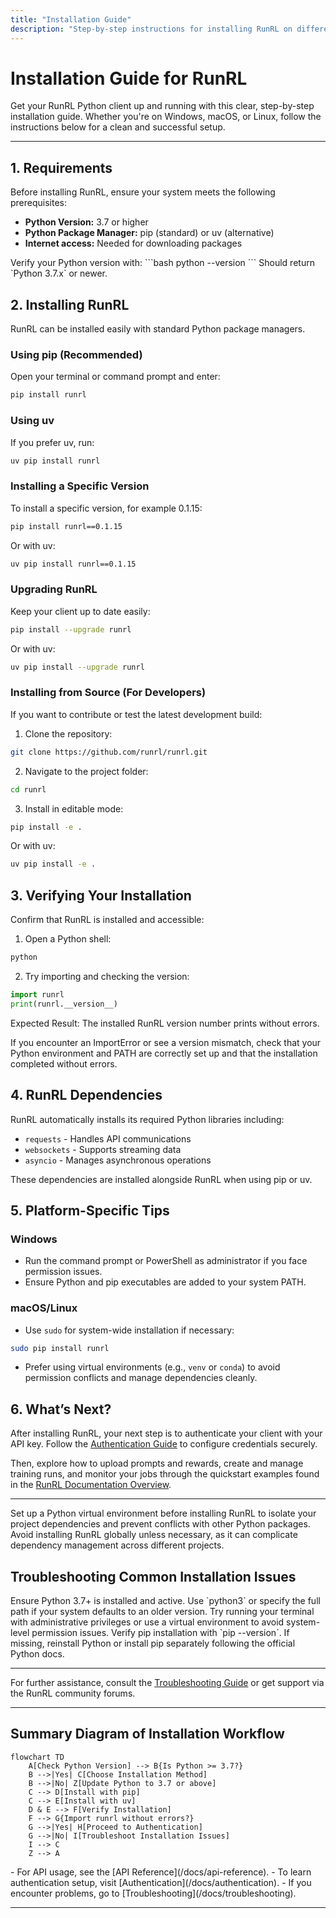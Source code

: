 ```yaml
---
title: "Installation Guide"
description: "Step-by-step instructions for installing RunRL on different platforms. Follow clear directions to perform a clean setup on your chosen system."
---
```


# Installation Guide for RunRL

Get your RunRL Python client up and running with this clear, step-by-step installation guide. Whether you're on Windows, macOS, or Linux, follow the instructions below for a clean and successful setup.

---

## 1. Requirements

Before installing RunRL, ensure your system meets the following prerequisites:

- **Python Version:** 3.7 or higher
- **Python Package Manager:** pip (standard) or uv (alternative)
- **Internet access:** Needed for downloading packages

<Check>
Verify your Python version with:
```bash
python --version
```
Should return `Python 3.7.x` or newer.
</Check>


## 2. Installing RunRL

RunRL can be installed easily with standard Python package managers.

### Using pip (Recommended)

Open your terminal or command prompt and enter:

```bash
pip install runrl
```

### Using uv

If you prefer uv, run:

```bash
uv pip install runrl
```

### Installing a Specific Version

To install a specific version, for example 0.1.15:

```bash
pip install runrl==0.1.15
```

Or with uv:

```bash
uv pip install runrl==0.1.15
```

### Upgrading RunRL

Keep your client up to date easily:

```bash
pip install --upgrade runrl
```

Or with uv:

```bash
uv pip install --upgrade runrl
```

### Installing from Source (For Developers)

If you want to contribute or test the latest development build:

1. Clone the repository:

```bash
git clone https://github.com/runrl/runrl.git
```
2. Navigate to the project folder:

```bash
cd runrl
```
3. Install in editable mode:

```bash
pip install -e .
```

Or with uv:

```bash
uv pip install -e .
```


## 3. Verifying Your Installation

Confirm that RunRL is installed and accessible:

1. Open a Python shell:

```bash
python
```
2. Try importing and checking the version:

```python
import runrl
print(runrl.__version__)
```

Expected Result: The installed RunRL version number prints without errors.

<Warning>
If you encounter an ImportError or see a version mismatch, check that your Python environment and PATH are correctly set up and that the installation completed without errors.
</Warning>

## 4. RunRL Dependencies

RunRL automatically installs its required Python libraries including:

- `requests` - Handles API communications
- `websockets` - Supports streaming data
- `asyncio` - Manages asynchronous operations

These dependencies are installed alongside RunRL when using pip or uv.

## 5. Platform-Specific Tips

### Windows

- Run the command prompt or PowerShell as administrator if you face permission issues.
- Ensure Python and pip executables are added to your system PATH.

### macOS/Linux

- Use `sudo` for system-wide installation if necessary:

```bash
sudo pip install runrl
```

- Prefer using virtual environments (e.g., `venv` or `conda`) to avoid permission conflicts and manage dependencies cleanly.

## 6. What’s Next?

After installing RunRL, your next step is to authenticate your client with your API key. Follow the [Authentication Guide](/docs/authentication) to configure credentials securely.

Then, explore how to upload prompts and rewards, create and manage training runs, and monitor your jobs through the quickstart examples found in the [RunRL Documentation Overview](/docs).

---

<Tip>
Set up a Python virtual environment before installing RunRL to isolate your project dependencies and prevent conflicts with other Python packages.
</Tip>

<Warning>
Avoid installing RunRL globally unless necessary, as it can complicate dependency management across different projects.
</Warning>

## Troubleshooting Common Installation Issues

<AccordionGroup title="Troubleshooting Installation Problems">
<Accordion title="Python Version Errors">
Ensure Python 3.7+ is installed and active. Use `python3` or specify the full path if your system defaults to an older version.
</Accordion>
<Accordion title="Permission Denied or Access Errors">
Try running your terminal with administrative privileges or use a virtual environment to avoid system-level permission issues.
</Accordion>
<Accordion title="pip Not Found">
Verify pip installation with `pip --version`. If missing, reinstall Python or install pip separately following the official Python docs.
</Accordion>
</AccordionGroup>

---

For further assistance, consult the [Troubleshooting Guide](/docs/troubleshooting) or get support via the RunRL community forums.


---

## Summary Diagram of Installation Workflow

```mermaid
flowchart TD
    A[Check Python Version] --> B{Is Python >= 3.7?}
    B -->|Yes| C[Choose Installation Method]
    B -->|No| Z[Update Python to 3.7 or above]
    C --> D[Install with pip]
    C --> E[Install with uv]
    D & E --> F[Verify Installation]
    F --> G{Import runrl without errors?}
    G -->|Yes| H[Proceed to Authentication]
    G -->|No| I[Troubleshoot Installation Issues]
    I --> C
    Z --> A
```


<Page Navigation>
- For API usage, see the [API Reference](/docs/api-reference).
- To learn authentication setup, visit [Authentication](/docs/authentication).
- If you encounter problems, go to [Troubleshooting](/docs/troubleshooting).

---